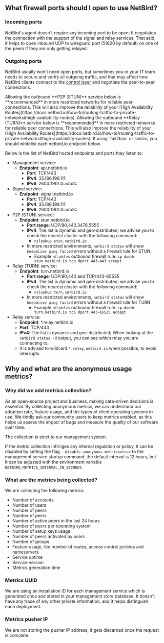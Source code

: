 

## What firewall ports should I open to use NetBird?

### Incoming ports

NetBird's agent doesn't require any incoming port to be open; It negotiates the connection with the support of the signal and relay services.
That said, it helps to open inbound UDP to wireguard port (51820 by default) on one of the peers if they are only getting relayed.

### Outgoing ports

NetBird usually won't need open ports, but sometimes you or your IT team needs to secure and verify
all outgoing traffic, and that may affect how NetBird clients connect to the [control layer](/about-netbird/how-netbird-works)
and negotiate the peer-to-peer connections. 

<Note>
    Allowing the outbound **P2P (STUN)** service below is **recommended** in more restricted networks for reliable peer connections. This will also improve the reliability of your [High Availability Routes](https://docs.netbird.io/how-to/routing-traffic-to-private-networks#high-availability-routes).
</Note>
<Note>
    Allowing the outbound **Relay (TURN)** service below is **recommended** in more restricted networks for reliable peer connections. This will also improve the reliability of your [High Availability Routes](https://docs.netbird.io/how-to/routing-traffic-to-private-networks#high-availability-routes).
</Note>
<Note>
    If using `fail2ban` or similar, you should whitelist each netbird.io endpoint below.
</Note>

Below is the list of NetBird hosted endpoints and ports they listen to:

* Management service:
  * **Endpoint**: api.netbird.io
    * **Port**: TCP/443
    * **IPv4**: 35.186.199.111
    * **IPv6**: 2600:1901:0:adb3::
* Signal service:
  * **Endpoint**: signal.netbird.io
    * **Port**: TCP/443
    * **IPv4**: 35.186.199.111
    * **IPv6**: 2600:1901:0:adb3::
* P2P (STUN) service:
  * **Endpoint**: stun.netbird.io
    * **Port range**: UDP/80,443,3478,5555
    * **IPv4**: The list is dynamic and geo-distributed; we advise you to check the nearest cluster with the following command:
        * `nslookup stun.netbird.io`
    * In more restricted environments, `netbird status` will show `keepalive ping failed` errors without a firewall rule for STUN
        * Example `nftables` outbound firewall rule: `ip daddr stun.netbird.io tcp dport 443-443 accept`
* Relay (TURN) service:
  * **Endpoint**: turn.netbird.io
    * **Port range**: UDP/80,443 and TCP/443-65535
    * **IPv4**: The list is dynamic and geo-distributed; we advise you to check the nearest cluster with the following command:
        * `nslookup turn.netbird.io`
    * In more restricted environments, `netbird status` will show `keepalive ping failed` errors without a firewall rule for TURN
        * Example `nftables` outbound firewall rule: `ip daddr turn.netbird.io tcp dport 443-65535 accept`
* Relay service:
  * **Endpoint**: *.relay.netbird.io
  * **Port**: TCP/443
  * **IPv4**: The list is dynamic and geo-distributed; When looking at the `netbird status -d` output, you can see which relay you are connecting to.
  * It is advised to wildcard `*.relay.netbird.io` when possible, to avoid interrupts.

## Why and what are the anonymous usage metrics?

### Why did we add metrics collection?

As an open-source project and business, making data-driven decisions is essential. By collecting anonymous metrics, we can understand our adoption rate, feature usage, and the types of client operating systems in use. We kindly ask our community users to keep metrics enabled, as this helps us assess the impact of bugs and measure the quality of our software over time.

<Note>
The collection is strict to our management system.
</Note>

If the metric collection infringes any internal regulation or policy, it can be disabled by setting the flag `--disable-anonymous-metrics=true` to the management service startup command. the default interval is 12 hours, but it can be adjusted with the environment variable `NETBIRD_METRICS_INTERVAL_IN_SECONDS`.

### What are the metrics being collected?

We are collecting the following metrics:
* Number of accounts
* Number of users
* Number of peers
* Number of peers 
* Number of active peers in the last 24 hours
* Number of peers per operating system
* Number of setup keys usage
* Number of peers activated by users
* Number of groups
* Feature usage, like number of routes, access control policies and nameservers
* Service uptime
* Service version
* Metrics generation time

### Metrics UUID

We are using an installation ID for each management service which is generated once and stored in your management store database. It doesn't have any trace of any other private information, and it helps distinguish each deployment.

### Metrics pusher IP

We are not storing the pusher IP address; it gets discarded once the request is complete.
